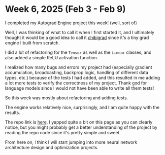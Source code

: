 # Week 6, 2025 (Feb 3 - Feb 9)

I completed my Autograd Engine project this week! (well, sort of)

Well, I was thinking of what to call it when I first started it, and I ultimately thought it would be a good idea to call it [chibigrad](https://jisho.org/word/%E7%A6%BF%E3%81%B3) since it's a tiny grad engine I built from scratch.

I did a lot of refactoring for the `Tensor` as well as the `Linear` classes, and also added a simple ReLU activation function.

I realized how many bugs and errors my project had (especially gradient accumulation, broadcasting, backprop logic, handling of different data types, etc.) because of the tests I had added, and this resulted in me adding a lot more tests to verify the correctness of my project. Thank god for language models since I would not have been able to write all them tests!

So this week was mostly about refactoring and adding tests.

The engine works relatively nice, surprisingly, and I am quite happy with the results.

The repo link is [here](https://github.com/sumitdotml/chibigrad). I yapped quite a bit on this page as you can clearly notice, but you might probably get a better understanding of the project by reading the repo code since it's pretty simple and sweet.

From here on, I think I will start jumping into more neural network architecture design and optimization projects.